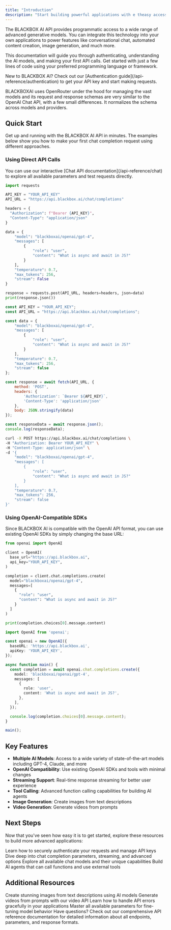 ```yaml
---
title: "Introduction"
description: "Start building powerful applications with e theasy access to state-of-the-art AI models."
---
```


The BLACKBOX AI API provides programmatic access to a wide range of advanced generative models. You can integrate this technology into your own applications to power features like conversational chat, automated content creation, image generation, and much more.

This documentation will guide you through authenticating, understanding the AI models, and making your first API calls. Get started with just a few lines of code using your preferred programming language or framework.

<Tip>
  New to BLACKBOX AI? Check out our [Authentication guide](/api-reference/authentication) to get your API key and start making requests.
</Tip>

BLACKBOXAI uses OpenRouter under the hood for managing the vast models and its request and response schemas are very similar to the OpenAI Chat API, with a few small differences. It normalizes the schema across models and providers.

## Quick Start

Get up and running with the BLACKBOX AI API in minutes. The examples below show you how to make your first chat completion request using different approaches.

### Using Direct API Calls

<Tip>
  You can use our interactive [Chat API documentation](/api-reference/chat) to explore all available parameters and test requests directly.
</Tip>

<CodeGroup>

```python Python
import requests

API_KEY = "YOUR_API_KEY"
API_URL = "https://api.blackbox.ai/chat/completions"

headers = {
  "Authorization": f"Bearer {API_KEY}",
  "Content-Type": "application/json"
}

data = {
    "model": "blackboxai/openai/gpt-4",
    "messages": [
        {
            "role": "user",
            "content": "What is async and await in JS?"
        }
    ],
    "temperature": 0.7,
    "max_tokens": 256,
    "stream": False
}

response = requests.post(API_URL, headers=headers, json=data)
print(response.json())
```

```javascript Node.js
const API_KEY = "YOUR_API_KEY";
const API_URL = "https://api.blackbox.ai/chat/completions";

const data = {
    "model": "blackboxai/openai/gpt-4",
    "messages": [
        {
            "role": "user",
            "content": "What is async and await in JS?"
        }
    ],
    "temperature": 0.7,
    "max_tokens": 256,
    "stream": false
};

const response = await fetch(API_URL, {
    method: 'POST',
    headers: {
        'Authorization': `Bearer ${API_KEY}`,
        'Content-Type': 'application/json'
    },
    body: JSON.stringify(data)
});

const responseData = await response.json();
console.log(responseData);
```

```bash cURL
curl -X POST https://api.blackbox.ai/chat/completions \
-H "Authorization: Bearer YOUR_API_KEY" \
-H "Content-Type: application/json" \
-d '{
    "model": "blackboxai/openai/gpt-4",
    "messages": [
        {
            "role": "user",
            "content": "What is async and await in JS?"
        }
    ],
    "temperature": 0.7,
    "max_tokens": 256,
    "stream": false
}'
```

</CodeGroup>

### Using OpenAI-Compatible SDKs

Since BLACKBOX AI is compatible with the OpenAI API format, you can use existing OpenAI SDKs by simply changing the base URL:

<CodeGroup>

```python Python
from openai import OpenAI

client = OpenAI(
  base_url="https://api.blackbox.ai",
  api_key="YOUR_API_KEY",
)

completion = client.chat.completions.create(
  model="blackboxai/openai/gpt-4",
  messages=[
    {
      "role": "user",
      "content": "What is async and await in JS?"
    }
  ]
)

print(completion.choices[0].message.content)
```

```typescript TypeScript
import OpenAI from 'openai';

const openai = new OpenAI({
  baseURL: 'https://api.blackbox.ai',
  apiKey: 'YOUR_API_KEY',
});

async function main() {
  const completion = await openai.chat.completions.create({
    model: 'blackboxai/openai/gpt-4',
    messages: [
      {
        role: 'user',
        content: 'What is async and await in JS?',
      },
    ],
  });

  console.log(completion.choices[0].message.content);
}

main();
```

</CodeGroup>

## Key Features

- **Multiple AI Models**: Access to a wide variety of state-of-the-art models including GPT-4, Claude, and more
- **OpenAI Compatibility**: Use existing OpenAI SDKs and tools with minimal changes
- **Streaming Support**: Real-time response streaming for better user experience
- **Tool Calling**: Advanced function calling capabilities for building AI agents
- **Image Generation**: Create images from text descriptions
- **Video Generation**: Generate videos from prompts

## Next Steps

Now that you've seen how easy it is to get started, explore these resources to build more advanced applications:

<CardGroup>
  <Card title="Authentication" icon="key" href="/api-reference/authentication">
    Learn how to securely authenticate your requests and manage API keys
  </Card>
  
  <Card title="Chat Completions" icon="code" href="/api-reference/chat">
    Dive deep into chat completion parameters, streaming, and advanced options
  </Card>

  <Card title="Available Models" icon="star" href="/api-reference/models/chat-models">
    Explore all available chat models and their unique capabilities
  </Card>

  <Card title="Tool Calling" icon="gear" href="/api-reference/tool-calling">
    Build AI agents that can call functions and use external tools
  </Card>
</CardGroup>

## Additional Resources

<CardGroup>
  <Card title="Image Generation" icon="image" href="/api-reference/image">
    Create stunning images from text descriptions using AI models
  </Card>

  <Card title="Video Generation" icon="video" href="/api-reference/video">
    Generate videos from prompts with our video API
  </Card>

  <Card title="Error Handling" icon="terminal" href="/api-reference/errors">
    Learn how to handle API errors gracefully in your applications
  </Card>

  <Card title="API Parameters" icon="download" href="/api-reference/parameters">
    Master all available parameters for fine-tuning model behavior
  </Card>
</CardGroup>

<Tip>
  Have questions? Check out our comprehensive API reference documentation for detailed information about all endpoints, parameters, and response formats.
</Tip>


